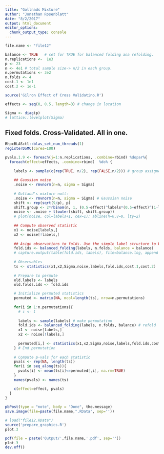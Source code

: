 ```yaml
---
title: "Gollnads Mixture"
author: "Jonathan Rosenblatt"
date: "8/2/2017"
output: html_document
editor_options: 
  chunk_output_type: console
---
```



```r
file.name <- "file12"

balance <- TRUE   # set for TRUE for balanced folding ana refolding.
n.replications <-  1e3
p <- 23
n <- 4e1 # total sample size-> n/2 in each group.
n.permutations <- 3e2
n.folds <- 4
cost.1 <- 1e1
cost.2 <- 1e-1

source('Gilron Effect of Cross Validatino.R')

effects <- seq(0, 0.5, length=3) # change in location

Sigma <- diag(p)
# lattice::levelplot(Sigma)
```


## Fixed folds. Cross-Validated. All in one.
```r
RhpcBLASctl::blas_set_num_threads(1)
registerDoMC(cores=100)
```


```r
pvals.1.9 <- foreach(j=1:n.replications, .combine=rbind) %dopar%{
  foreach(effect=effects, .combine=rbind)  %do% {
    
    labels <- sample(c(rep(TRUE, n/2), rep(FALSE,n/2))) # group assignemt labels
    
    ## Gaussian noise
    .noise <- rmvnorm(n=n, sigma = Sigma)
    
    # Golland's mixture null:
    .noise <- rmvnorm(n=n, sigma = Sigma) # Gaussian noise
    shift <- rep(sqrt(9/p), p)
    shift.group <- 2*rbinom(n, 1, (0.5-effect)^labels*(0.5+effect)^(1-labels))-1
    noise <- .noise + t(outer(shift, shift.group))
    # plot(noise, col=labels+1, cex=1); abline(h=0,v=0, lty=2)
    
    ## Compute observed statistic
    x1 <- noise[labels,]
    x2 <- noise[!labels,]
    
    ## Asign observations to folds. Use the simple label structure to balance folds.
    fold.ids <- balanced_folding(labels, n.folds, balance = balance)
    # capture.output(table(fold.ids, labels), file=balance.log, append = TRUE)
    
    # Observables 
    ts <- statistics(x1,x2,Sigma,noise,labels,fold.ids,cost.1,cost.2)
    
    # Prepare to permute
    old.labels <- labels
    old.folds.ids <- fold.ids

    # Initialize permuted statistics
    permuted <- matrix(NA, ncol=length(ts), nrow=n.permutations)
    
    for(i in 1:n.permutations){
      # i <- 1
      
      labels <- sample(labels) # make permutation
      fold.ids <- balanced_folding(labels, n.folds, balance) # refold
      x1 <- noise[labels,]
      x2 <- noise[!labels,]
      
      permuted[i,] <- statistics(x1,x2,Sigma,noise,labels,fold.ids,cost.1,cost.2)
    } # End permutation
    
    # Compute p-vals for each statistic
    pvals <- rep(NA, length(ts))
    for(i in seq_along(ts)){
      pvals[i] <- mean(ts[i]<=permuted[,i], na.rm=TRUE)
    }
    names(pvals) <- names(ts)

    c(effect=effect, pvals) 
  }
} 
  
pbPost(type = "note", body = "Done", the.message)
save.image(file=paste(file.name,".RData", sep=''))
```



```r
# load("file12.RData")
source('prepare_graphics.R')
plot.3
```


```r
pdf(file = paste('Output/',file.name,'.pdf', sep=''))
plot.3
dev.off()
```


